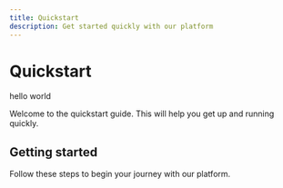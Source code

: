 ```yaml
---
title: Quickstart
description: Get started quickly with our platform
---
```


# Quickstart

hello world

Welcome to the quickstart guide. This will help you get up and running quickly.

## Getting started

Follow these steps to begin your journey with our platform.
